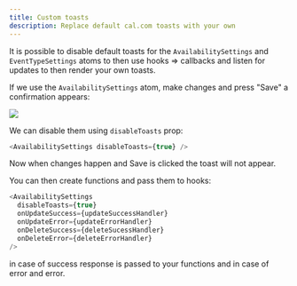 ```yaml
---
title: Custom toasts
description: Replace default cal.com toasts with your own
---
```


It is possible to disable default toasts for the `AvailabilitySettings` and `EventTypeSettings` atoms to then use hooks => callbacks
and listen for updates to then render your own toasts.

If we use the `AvailabilitySettings` atom, make changes and press "Save" a confirmation appears:

<img src="/images/platform/guides/replacing-toasts/availability-settings.png" />

We can disable them using `disableToasts` prop:

```js
<AvailabilitySettings disableToasts={true} />
```

Now when changes happen and Save is clicked the toast will not appear.

You can then create functions and pass them to hooks:

```js
<AvailabilitySettings
  disableToasts={true}
  onUpdateSuccess={updateSuccessHandler}
  onUpdateError={updateErrorHandler}
  onDeleteSuccess={deleteSucessHandler}
  onDeleteError={deleteErrorHandler}
/>
```

in case of success response is passed to your functions and in case of error and error.
